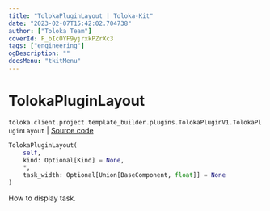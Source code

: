 ```yaml
---
title: "TolokaPluginLayout | Toloka-Kit"
date: "2023-02-07T15:42:02.704738"
author: ["Toloka Team"]
coverId: F_bIcOYF9yjrxkPZrXc3
tags: ["engineering"]
ogDescription: ""
docsMenu: "tkitMenu"
---
```


# TolokaPluginLayout
`toloka.client.project.template_builder.plugins.TolokaPluginV1.TolokaPluginLayout` | [Source code](https://github.com/Toloka/toloka-kit/blob/v1.1.3/src/client/project/template_builder/plugins.py#L188)

```python
TolokaPluginLayout(
    self,
    kind: Optional[Kind] = None,
    *,
    task_width: Optional[Union[BaseComponent, float]] = None
)
```

How to display task.